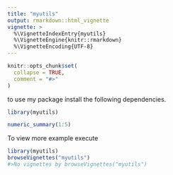 ```yaml
---
title: "myutils"
output: rmarkdown::html_vignette
vignette: >
  %\VignetteIndexEntry{myutils}
  %\VignetteEngine{knitr::rmarkdown}
  %\VignetteEncoding{UTF-8}
---
```


```r
knitr::opts_chunk$set(
  collapse = TRUE,
  comment = "#>"
)
```


 to use my package install the following dependencies.
```r
library(myutils)

numeric_summary(1:5)

```

To view more example execute
```r
library(myutils)
browseVignettes("myutils")
#>No vignettes by browseVignettes("myutils")
```

